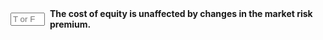 ::: {.question-block}

<form onsubmit="event.preventDefault(); checkAnswerBox('module4_tf_q76','F')" style="display: flex; align-items: center; gap: 8px;">
<input type="text" id="module4_tf_q76" name="module4_tf_q76" maxlength="1" placeholder="T or F" style="width: 55px;" data-correct-answer="F" /> 
<label for="module4_tf_q76"><strong>The cost of equity is unaffected by changes in the market risk premium.</strong></label>
</form>

<div id="feedback-module4_tf_q76" class="feedback" data-status="" style="display:none;">
The sentence is FALSE. A higher market risk premium increases the cost of equity under CAPM.
</div>

:::